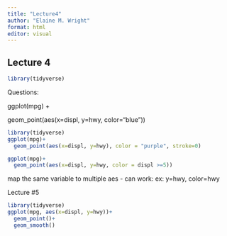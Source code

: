 ```yaml
---
title: "Lecture4"
author: "Elaine M. Wright"
format: html
editor: visual
---
```


## Lecture 4

```r
library(tidyverse)

```

Questions:

ggplot(mpg) +

geom_point(aes(x=displ, y=hwy, color="blue"))

```r
library(tidyverse)
ggplot(mpg)+
  geom_point(aes(x=displ, y=hwy), color = "purple", stroke=0)

ggplot(mpg)+
  geom_point(aes(x=displ, y=hwy, color = displ >=5))

```

map the same variable to multiple aes - can work: ex: y=hwy, color=hwy

Lecture #5

```r
library(tidyverse)
ggplot(mpg, aes(x=displ, y=hwy))+
  geom_point()+
  geom_smooth()
```
